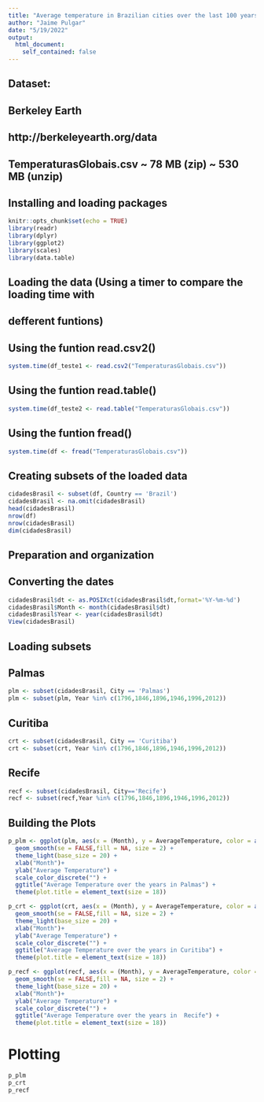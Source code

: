 ```yaml
---
title: "Average temperature in Brazilian cities over the last 100 years"
author: "Jaime Pulgar"
date: "5/19/2022"
output: 
  html_document:
    self_contained: false
---
```


## Dataset:
## Berkeley Earth
## http://berkeleyearth.org/data
## TemperaturasGlobais.csv ~ 78 MB (zip) ~ 530 MB (unzip)

## Installing and loading packages

```r
knitr::opts_chunk$set(echo = TRUE)
library(readr)
library(dplyr)
library(ggplot2)
library(scales)
library(data.table)

```

## Loading the data (Using a timer to compare the loading time with 
## defferent funtions)

## Using the funtion read.csv2()
```r

system.time(df_teste1 <- read.csv2("TemperaturasGlobais.csv"))

```

## Using the funtion read.table()
```r

system.time(df_teste2 <- read.table("TemperaturasGlobais.csv"))

```

## Using the funtion fread()
```r

system.time(df <- fread("TemperaturasGlobais.csv"))

```

## Creating subsets of the loaded data
```r

cidadesBrasil <- subset(df, Country == 'Brazil')
cidadesBrasil <- na.omit(cidadesBrasil)
head(cidadesBrasil)
nrow(df)
nrow(cidadesBrasil)
dim(cidadesBrasil)

```

## Preparation and organization

## Converting the dates
```r
cidadesBrasil$dt <- as.POSIXct(cidadesBrasil$dt,format='%Y-%m-%d')
cidadesBrasil$Month <- month(cidadesBrasil$dt)
cidadesBrasil$Year <- year(cidadesBrasil$dt)
View(cidadesBrasil)

```

## Loading subsets

## Palmas
```r
plm <- subset(cidadesBrasil, City == 'Palmas')
plm <- subset(plm, Year %in% c(1796,1846,1896,1946,1996,2012))

```

## Curitiba
```r
crt <- subset(cidadesBrasil, City == 'Curitiba')
crt <- subset(crt, Year %in% c(1796,1846,1896,1946,1996,2012))

```

## Recife
```r
recf <- subset(cidadesBrasil, City=='Recife')
recf <- subset(recf,Year %in% c(1796,1846,1896,1946,1996,2012))

```

## Building the Plots
```r
p_plm <- ggplot(plm, aes(x = (Month), y = AverageTemperature, color = as.factor(Year))) +
  geom_smooth(se = FALSE,fill = NA, size = 2) +
  theme_light(base_size = 20) +
  xlab("Month")+
  ylab("Average Temperature") +
  scale_color_discrete("") +
  ggtitle("Average Temperature over the years in Palmas") +
  theme(plot.title = element_text(size = 18))

p_crt <- ggplot(crt, aes(x = (Month), y = AverageTemperature, color = as.factor(Year))) +
  geom_smooth(se = FALSE,fill = NA, size = 2) +
  theme_light(base_size = 20) +
  xlab("Month")+
  ylab("Average Temperature") +
  scale_color_discrete("") +
  ggtitle("Average Temperature over the years in Curitiba") +
  theme(plot.title = element_text(size = 18))

p_recf <- ggplot(recf, aes(x = (Month), y = AverageTemperature, color = as.factor(Year))) +
  geom_smooth(se = FALSE,fill = NA, size = 2) +
  theme_light(base_size = 20) +
  xlab("Month")+
  ylab("Average Temperature") +
  scale_color_discrete("") +
  ggtitle("Average Temperature over the years in  Recife") +
  theme(plot.title = element_text(size = 18))

```

# Plotting
```r
p_plm
p_crt
p_recf

```